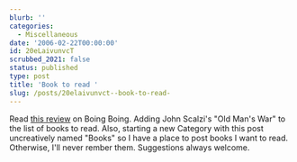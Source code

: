 ```yaml
---
blurb: ''
categories:
  - Miscellaneous
date: '2006-02-22T00:00:00'
id: 20eLaivunvcT
scrubbed_2021: false
status: published
type: post
title: 'Book to read '
slug: /posts/20elaivunvct--book-to-read-
---
```


Read
[this review](http://www.boingboing.net/2004/12/13/forever_war_with_bet.html)
on Boing Boing. Adding John Scalzi's "Old Man's War" to the list of
books to read. Also, starting a new Category with this post
uncreatively named "Books" so I have a place to post books I want
to read. Otherwise, I'll never rember them. Suggestions always
welcome.
